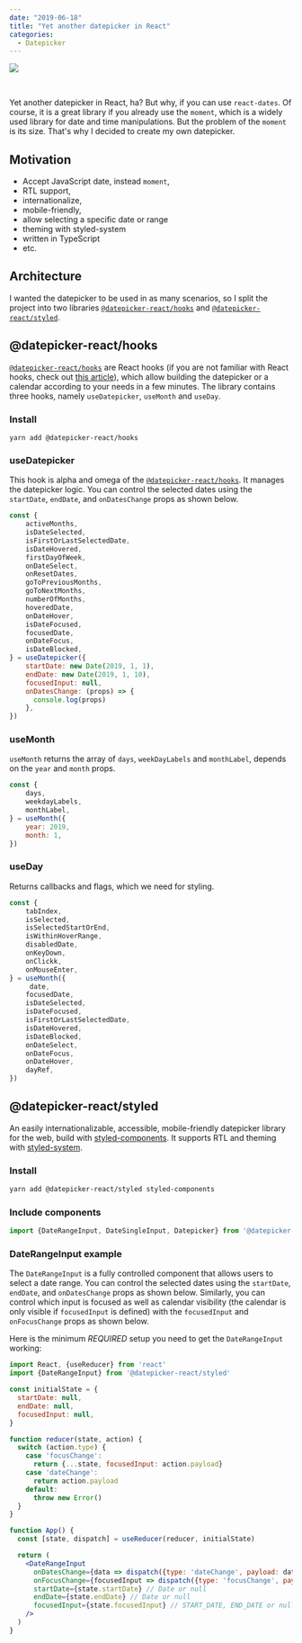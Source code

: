 ```yaml
---
date: "2019-06-18"
title: "Yet another datepicker in React"
categories:
  - Datepicker
---
```


![](https://github.com/tresko/react-datepicker/raw/master/docs/datepicker.gif)

<br />

Yet another datepicker in React, ha? But why, if you can use `react-dates`. Of course, it is a great library if you already use the `moment`, which is a widely used library for date and time manipulations. But the problem of the `moment` is its size. That's why I decided to create my own datepicker. 

## Motivation
 - Accept JavaScript date, instead `moment`,
 - RTL support,
 - internationalize,
 - mobile-friendly,
 - allow selecting a specific date or range
 - theming with styled-system
 - written in TypeScript
 - etc.

## Architecture

I wanted the datepicker to be used in as many scenarios, so I split the project into two libraries [`@datepicker-react/hooks`](https://github.com/tresko/react-datepicker/tree/master/packages/hooks) and [`@datepicker-react/styled`](https://github.com/tresko/react-datepicker).

## @datepicker-react/hooks

[`@datepicker-react/hooks`](https://github.com/tresko/react-datepicker/tree/master/packages/hooks) are React hooks (if you are not familiar with React hooks, check out [this article](https://reactjs.org/docs/hooks-intro.html)), which allow building the datepicker or a calendar according to your needs in a few minutes. The library contains three hooks, namely `useDatepicker`, `useMonth` and `useDay`.

### Install

```
yarn add @datepicker-react/hooks
```

### useDatepicker

This hook is alpha and omega of the [`@datepicker-react/hooks`](https://github.com/tresko/react-datepicker/tree/master/packages/hooks). It manages the datepicker logic. You can control the selected dates using the `startDate`, `endDate`, and `onDatesChange` props as shown below. 

```js
const {
    activeMonths,
    isDateSelected,
    isFirstOrLastSelectedDate,
    isDateHovered,
    firstDayOfWeek,
    onDateSelect,
    onResetDates,
    goToPreviousMonths,
    goToNextMonths,
    numberOfMonths,
    hoveredDate,
    onDateHover,
    isDateFocused,
    focusedDate,
    onDateFocus,
    isDateBlocked,
} = useDatepicker({
    startDate: new Date(2019, 1, 1),
    endDate: new Date(2019, 1, 10),
    focusedInput: null,
    onDatesChange: (props) => {
      console.log(props)
    },
})
```

### useMonth

`useMonth` returns the array of `days`, `weekDayLabels` and `monthLabel`, depends on the `year` and `month` props.

```js
const {
    days,
    weekdayLabels,
    monthLabel,
} = useMonth({
    year: 2019,
    month: 1,
})
```

### useDay

Returns callbacks and flags, which we need for styling.

```js
const {
    tabIndex,
    isSelected,
    isSelectedStartOrEnd,
    isWithinHoverRange,
    disabledDate,
    onKeyDown,
    onClickk,
    onMouseEnter,
} = useMonth({
     date,
    focusedDate,
    isDateSelected,
    isDateFocused,
    isFirstOrLastSelectedDate,
    isDateHovered,
    isDateBlocked,
    onDateSelect,
    onDateFocus,
    onDateHover,
    dayRef,
})
```

## @datepicker-react/styled

An easily internationalizable, accessible, mobile-friendly datepicker library for the web, build with [styled-components](https://www.styled-components.com/). It supports RTL and theming with [styled-system](https://github.com/styled-system/styled-system).

### Install

```sh
yarn add @datepicker-react/styled styled-components
```

### Include components

```js
import {DateRangeInput, DateSingleInput, Datepicker} from '@datepicker-react/styled'
```

### DateRangeInput example

The `DateRangeInput` is a fully controlled component that allows users to select a date range. You
can control the selected dates using the `startDate`, `endDate`, and `onDatesChange` props as shown
below. Similarly, you can control which input is focused as well as calendar visibility (the
calendar is only visible if `focusedInput` is defined) with the `focusedInput` and `onFocusChange`
props as shown below.

Here is the minimum _REQUIRED_ setup you need to get the `DateRangeInput` working:

```jsx
import React, {useReducer} from 'react'
import {DateRangeInput} from '@datepicker-react/styled'

const initialState = {
  startDate: null,
  endDate: null,
  focusedInput: null,
}

function reducer(state, action) {
  switch (action.type) {
    case 'focusChange':
      return {...state, focusedInput: action.payload}
    case 'dateChange':
      return action.payload
    default:
      throw new Error()
  }
}

function App() {
  const [state, dispatch] = useReducer(reducer, initialState)

  return (
    <DateRangeInput
      onDatesChange={data => dispatch({type: 'dateChange', payload: data})}
      onFocusChange={focusedInput => dispatch({type: 'focusChange', payload: focusedInput})}
      startDate={state.startDate} // Date or null
      endDate={state.endDate} // Date or null
      focusedInput={state.focusedInput} // START_DATE, END_DATE or null
    />
  )
}
```

